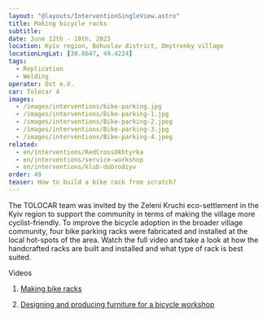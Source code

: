 ```yaml
---
layout: "@layouts/InterventionSingleView.astro"
title: Making bicycle racks 
subtitle:
date: June 12th - 18th, 2023
location: Kyiv region, Bohuslav district, Dmytrenky village
locationLngLat: [30.8647, 49.4224]
tags: 
  - Replication
  - Welding
operator: Ost e.V.
car: Tolocar 4
images:
  - /images/interventions/bike-parking.jpg
  - /images/interventions/Bike-parking-1.jpg
  - /images/interventions/Bike-parking-2.jpeg
  - /images/interventions/Bike-parking-3.jpg
  - /images/interventions/Bike-parking-4.jpeg
related:
  - en/interventions/RedCrossOkhtyrka
  - en/interventions/service-workshop
  - en/interventions/klub-dobrodiyv
order: 49
teaser: How to build a bike rack from scratch? 
---
```

The TOLOCAR team was invited by the Zeleni Kruchi eco-settlement in the Kyiv region to support the community in terms of making the village more cyclist-friendly. To improve the bicycle adoption in the broader village community, four bike parking racks were fabricated and installed at the local hot-spots of the area. Watch the full video and take a look at how the handcrafted racks are built and installed and what type of rack is best suited.

Videos
1. [Making bike racks](https://www.instagram.com/p/CuUsM0QI8bW/?utm_source=ig_web_copy_link&igshid=MzRlODBiNWFlZA==)

2. [Designing and producing furniture for a bicycle workshop](https://www.instagram.com/reel/CuRvIApofe6/?utm_source=ig_web_copy_link&igshid=MzRlODBiNWFlZA==)
